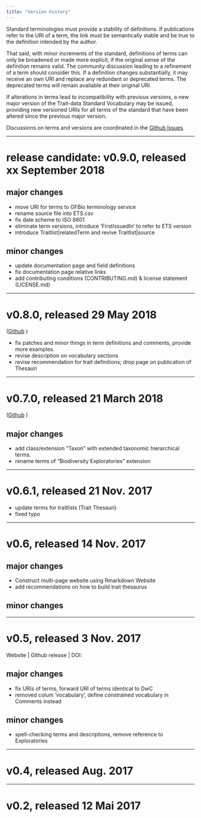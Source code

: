 ```yaml
---
title: "Version history"
---
```


Standard terminologies must provide a stability of definitions. If publications refer to the URI of a term, the link must be semantically stable and be true to the definition intended by the author.

That said, with minor increments of the standard, definitions of terms can only be broadened or made more explicit, if the original sense of the definition remains valid. The community discussion leading to a refinement of a term should consider this. If a definition changes substantially, it may receive an own URI and replace any redundant or deprecated terms. The deprecated terms will remain available at their original URI.

If alterations in terms lead to incompatibility with previous versions, a new major version of the Trait-data Standard Vocabulary may be issued, providing new versioned URIs for all terms of the standard that have been altered since the previous major version.

Discussions on terms and versions are coordinated in the [Github Issues](https://github.com/EcologicalTraitData/ETS/issues).

---

# release candidate: v0.9.0, released xx September 2018 

## major changes 

- move URI for terms to GFBio terminology service
- rename source file into ETS.csv
- fix date scheme to ISO 8601 
- eliminate term versions, introduce 'FirstIssuedIn' to refer to ETS version
- introduce Traitlist|relatedTerm and revive Traitlist|source 

## minor changes

- update documentation page and field definitions
- fix documentation page relative links
- add contributing conditions (CONTRIBUTING.md) & license statement (LICENSE.md)

---

# v0.8.0, released 29 May 2018 

([Github](https://github.com/EcologicalTraitData/ETS/tree/v0.8) )

- fix patches and minor things in term definitions and comments, provide more examples.
- revise description on vocabulary sections
- revise recommendation for trait definitions; drop page on publication of Thesauri

---

# v0.7.0, released 21 March 2018

([Github](https://github.com/EcologicalTraitData/ETS/tree/v0.7) )

## major changes
- add class/extension "Taxon" with extended taxonomic hierarchical terms. 
- rename terms of "Biodiversity Exploratories" extension

---

# v0.6.1, released 21 Nov. 2017

- update terms for traitlists (Trait Thesauri)
- fixed typo

---

# v0.6, released 14 Nov. 2017

## major changes

- Construct multi-page website using Rmarkdown Website
- add recommendations on how to build trait thesaurus

## minor changes

---

# v0.5, released 3 Nov. 2017

Website | Github release | DOI: 

## major changes

- fix URIs of terms, forward URI of terms identical to DwC
- removed colum 'vocabulary', define constrained vocabulary in Comments instead

## minor changes

- spell-checking terms and descriptions, remove reference to Exploratories

---

# v0.4, released Aug. 2017

---

# v0.2, released 12 Mai 2017





